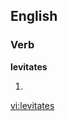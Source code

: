
==English==

===Verb===
'''levitates'''

# {{third-person singular of|[[levitate]]}}

[[vi:levitates]]
